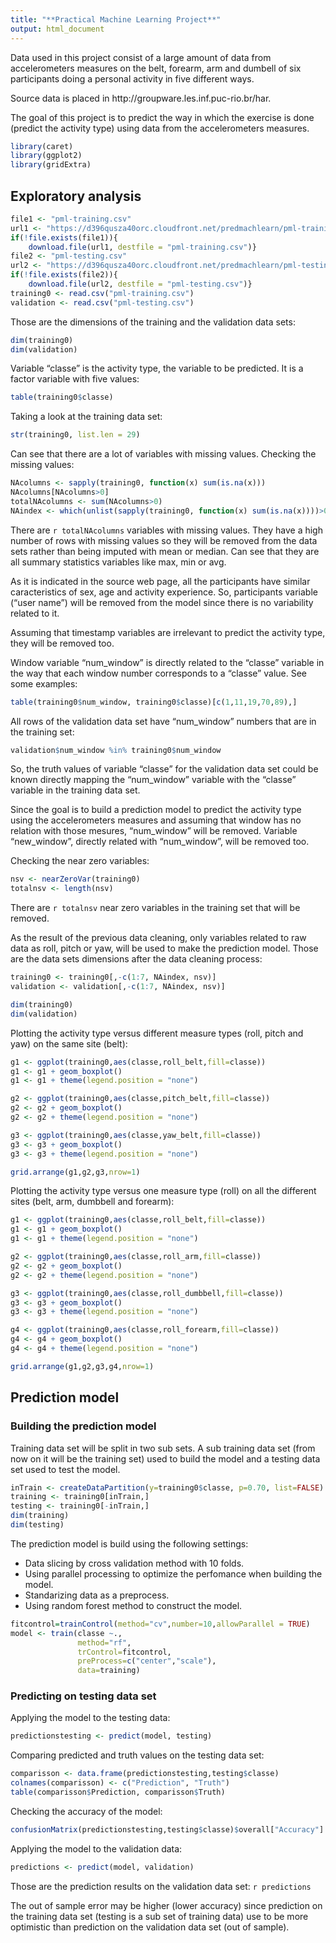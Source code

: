 ```yaml
---
title: "**Practical Machine Learning Project**"
output: html_document
---
```


Data used in this project consist of a large amount of data from accelerometers measures on the belt, forearm, arm and dumbell of six participants doing a personal activity in five different ways. 

Source data is placed in http://groupware.les.inf.puc-rio.br/har.

The goal of this project is to predict the way in which the exercise is done (predict the activity type) using data from the accelerometers measures.

```r
library(caret)
library(ggplot2)
library(gridExtra)
```

## **Exploratory analysis**


```r

file1 <- "pml-training.csv"
url1 <- "https://d396qusza40orc.cloudfront.net/predmachlearn/pml-training.csv"
if(!file.exists(file1)){
    download.file(url1, destfile = "pml-training.csv")}
file2 <- "pml-testing.csv"
url2 <- "https://d396qusza40orc.cloudfront.net/predmachlearn/pml-testing.csv"
if(!file.exists(file2)){
    download.file(url2, destfile = "pml-testing.csv")}
training0 <- read.csv("pml-training.csv")
validation <- read.csv("pml-testing.csv")
```

Those are the dimensions of the training and the validation data sets:
```r
dim(training0)
dim(validation)
```

Variable "classe" is the activity type, the variable to be predicted. It is a factor variable with five values:

```r
table(training0$classe)
```


Taking a look at the training data set:

```r
str(training0, list.len = 29)
```

Can see that there are a lot of variables with missing values. Checking the missing values:

```r
NAcolumns <- sapply(training0, function(x) sum(is.na(x)))
NAcolumns[NAcolumns>0]
totalNAcolumns <- sum(NAcolumns>0)
NAindex <- which(unlist(sapply(training0, function(x) sum(is.na(x))))>0)
```

There are `r totalNAcolumns` variables with missing values. They have a high number of rows with missing values so they will be removed from the data sets rather than being imputed with mean or median. Can see that they are all summary statistics variables like max, min or avg. 

As it is indicated in the source web page, all the participants have similar caracteristics of sex, age and activity experience. So, participants variable ("user name") will be removed from the model since there is no variability related to it. 

Assuming that timestamp variables are irrelevant to predict the activity type, they will be removed too.

Window variable "num_window" is directly related to the "classe" variable in the way that each window number corresponds to a "classe" value. See some examples:

```r
table(training0$num_window, training0$classe)[c(1,11,19,70,89),]
```

All rows of the validation data set have "num_window" numbers that are in the training set: 

```r
validation$num_window %in% training0$num_window
```

So, the truth values of variable "classe" for the validation data set could be known directly mapping the "num_window" variable with the "classe" variable in the training data set.

Since the goal is to build a prediction model to predict the activity type using the accelerometers measures and assuming that window has no relation with those mesures,  "num_window" will be removed. Variable "new_window", directly related with 
"num_window", will be removed too.

Checking the near zero variables:

```r
nsv <- nearZeroVar(training0)
totalnsv <- length(nsv)
```

There are `r totalnsv` near zero variables in the training set that will be removed.

As the result of the previous data cleaning, only variables related to raw data as roll, pitch or yaw, will be used to make the prediction model. Those are the data sets dimensions after the data cleaning process:

```r
training0 <- training0[,-c(1:7, NAindex, nsv)]
validation <- validation[,-c(1:7, NAindex, nsv)]
```

```r
dim(training0)
dim(validation)
```


Plotting the activity type versus different measure types (roll, pitch and yaw) on the same site (belt):

```r
g1 <- ggplot(training0,aes(classe,roll_belt,fill=classe))
g1 <- g1 + geom_boxplot()
g1 <- g1 + theme(legend.position = "none") 

g2 <- ggplot(training0,aes(classe,pitch_belt,fill=classe))
g2 <- g2 + geom_boxplot()
g2 <- g2 + theme(legend.position = "none") 

g3 <- ggplot(training0,aes(classe,yaw_belt,fill=classe))
g3 <- g3 + geom_boxplot()
g3 <- g3 + theme(legend.position = "none") 

grid.arrange(g1,g2,g3,nrow=1)
```
            
Plotting the activity type versus one measure type (roll) on all the different sites (belt, arm, dumbbell and forearm):

```r
g1 <- ggplot(training0,aes(classe,roll_belt,fill=classe))
g1 <- g1 + geom_boxplot()
g1 <- g1 + theme(legend.position = "none") 

g2 <- ggplot(training0,aes(classe,roll_arm,fill=classe))
g2 <- g2 + geom_boxplot()
g2 <- g2 + theme(legend.position = "none") 

g3 <- ggplot(training0,aes(classe,roll_dumbbell,fill=classe))
g3 <- g3 + geom_boxplot()
g3 <- g3 + theme(legend.position = "none") 

g4 <- ggplot(training0,aes(classe,roll_forearm,fill=classe))
g4 <- g4 + geom_boxplot()
g4 <- g4 + theme(legend.position = "none") 

grid.arrange(g1,g2,g3,g4,nrow=1)
```


## **Prediction model**

### Building the prediction model

Training data set will be split in two sub sets. A sub training data set (from now on it will be the training set) used to build the model and a testing data set used to test the model.

```r
inTrain <- createDataPartition(y=training0$classe, p=0.70, list=FALSE)
training <- training0[inTrain,]
testing <- training0[-inTrain,]
dim(training)
dim(testing)
```

The prediction model is build using the following settings:

- Data slicing by cross validation method with 10 folds.
- Using parallel processing to optimize the perfomance when building the model.
- Standarizing data as a preprocess.
- Using random forest method to construct the model.

```r
fitcontrol=trainControl(method="cv",number=10,allowParallel = TRUE)
model <- train(classe ~.,
               method="rf",
               trControl=fitcontrol,
               preProcess=c("center","scale"),
               data=training)
```


### Predicting on testing data set

Applying the model to the testing data:

```r
predictionstesting <- predict(model, testing)
```

Comparing predicted and truth values on the testing data set:

```r
comparisson <- data.frame(predictionstesting,testing$classe)
colnames(comparisson) <- c("Prediction", "Truth")
table(comparisson$Prediction, comparisson$Truth)
```

Checking the accuracy of the model:

```r
confusionMatrix(predictionstesting,testing$classe)$overall["Accuracy"]
```

Applying the model to the validation data:

```r
predictions <- predict(model, validation)
```

Those are the prediction results on the validation data set: `r predictions`

The out of sample error may be higher (lower accuracy) since prediction on the training data set (testing is a sub set of training data) use to be more optimistic than prediction on the validation data set (out of sample).




